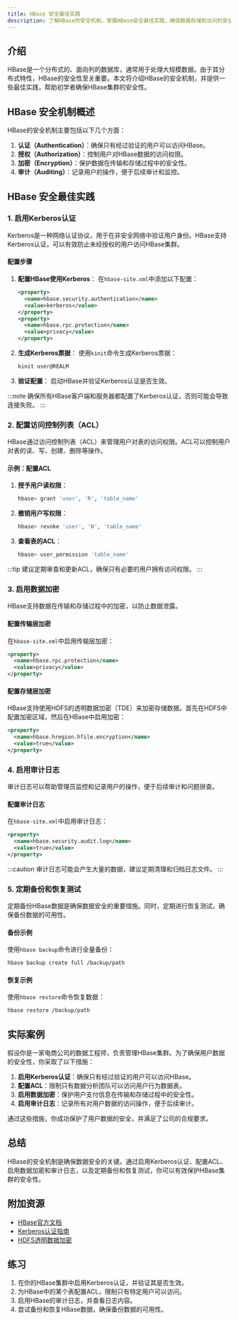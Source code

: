 ```yaml
---
title: HBase 安全最佳实践
description: 了解HBase的安全机制，掌握HBase安全最佳实践，确保数据存储和访问的安全性。
---
```


## 介绍

HBase是一个分布式的、面向列的数据库，通常用于处理大规模数据。由于其分布式特性，HBase的安全性至关重要。本文将介绍HBase的安全机制，并提供一些最佳实践，帮助初学者确保HBase集群的安全性。

## HBase 安全机制概述

HBase的安全机制主要包括以下几个方面：

1. **认证（Authentication）**：确保只有经过验证的用户可以访问HBase。
2. **授权（Authorization）**：控制用户对HBase数据的访问权限。
3. **加密（Encryption）**：保护数据在传输和存储过程中的安全性。
4. **审计（Auditing）**：记录用户的操作，便于后续审计和监控。

## HBase 安全最佳实践

### 1. 启用Kerberos认证

Kerberos是一种网络认证协议，用于在非安全网络中验证用户身份。HBase支持Kerberos认证，可以有效防止未经授权的用户访问HBase集群。

#### 配置步骤

1. **配置HBase使用Kerberos**：
   在`hbase-site.xml`中添加以下配置：

   ```xml
   <property>
     <name>hbase.security.authentication</name>
     <value>kerberos</value>
   </property>
   <property>
     <name>hbase.rpc.protection</name>
     <value>privacy</value>
   </property>
   ```

2. **生成Kerberos票据**：
   使用`kinit`命令生成Kerberos票据：

   ```bash
   kinit user@REALM
   ```

3. **验证配置**：
   启动HBase并验证Kerberos认证是否生效。

:::note
确保所有HBase客户端和服务器都配置了Kerberos认证，否则可能会导致连接失败。
:::

### 2. 配置访问控制列表（ACL）

HBase通过访问控制列表（ACL）来管理用户对表的访问权限。ACL可以控制用户对表的读、写、创建、删除等操作。

#### 示例：配置ACL

1. **授予用户读权限**：

   ```bash
   hbase> grant 'user', 'R', 'table_name'
   ```

2. **撤销用户写权限**：

   ```bash
   hbase> revoke 'user', 'W', 'table_name'
   ```

3. **查看表的ACL**：

   ```bash
   hbase> user_permission 'table_name'
   ```

:::tip
建议定期审查和更新ACL，确保只有必要的用户拥有访问权限。
:::

### 3. 启用数据加密

HBase支持数据在传输和存储过程中的加密，以防止数据泄露。

#### 配置传输层加密

在`hbase-site.xml`中启用传输层加密：

```xml
<property>
  <name>hbase.rpc.protection</name>
  <value>privacy</value>
</property>
```

#### 配置存储层加密

HBase支持使用HDFS的透明数据加密（TDE）来加密存储数据。首先在HDFS中配置加密区域，然后在HBase中启用加密：

```xml
<property>
  <name>hbase.hregion.hfile.encryption</name>
  <value>true</value>
</property>
```

### 4. 启用审计日志

审计日志可以帮助管理员监控和记录用户的操作，便于后续审计和问题排查。

#### 配置审计日志

在`hbase-site.xml`中启用审计日志：

```xml
<property>
  <name>hbase.security.audit.log</name>
  <value>true</value>
</property>
```

:::caution
审计日志可能会产生大量的数据，建议定期清理和归档日志文件。
:::

### 5. 定期备份和恢复测试

定期备份HBase数据是确保数据安全的重要措施。同时，定期进行恢复测试，确保备份数据的可用性。

#### 备份示例

使用`hbase backup`命令进行全量备份：

```bash
hbase backup create full /backup/path
```

#### 恢复示例

使用`hbase restore`命令恢复数据：

```bash
hbase restore /backup/path
```

## 实际案例

假设你是一家电商公司的数据工程师，负责管理HBase集群。为了确保用户数据的安全性，你采取了以下措施：

1. **启用Kerberos认证**：确保只有经过验证的用户可以访问HBase。
2. **配置ACL**：限制只有数据分析团队可以访问用户行为数据表。
3. **启用数据加密**：保护用户支付信息在传输和存储过程中的安全性。
4. **启用审计日志**：记录所有对用户数据的访问操作，便于后续审计。

通过这些措施，你成功保护了用户数据的安全，并满足了公司的合规要求。

## 总结

HBase的安全机制是确保数据安全的关键。通过启用Kerberos认证、配置ACL、启用数据加密和审计日志，以及定期备份和恢复测试，你可以有效保护HBase集群的安全性。

## 附加资源

- [HBase官方文档](https://hbase.apache.org/)
- [Kerberos认证指南](https://web.mit.edu/kerberos/)
- [HDFS透明数据加密](https://hadoop.apache.org/docs/current/hadoop-project-dist/hadoop-hdfs/TransparentEncryption.html)

## 练习

1. 在你的HBase集群中启用Kerberos认证，并验证其是否生效。
2. 为HBase中的某个表配置ACL，限制只有特定用户可以访问。
3. 启用HBase的审计日志，并查看日志内容。
4. 尝试备份和恢复HBase数据，确保备份数据的可用性。

